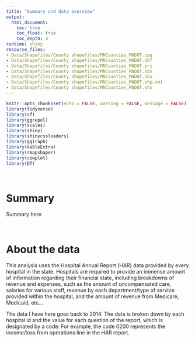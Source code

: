 ```yaml
---
title: "Summary and data overview"
output:
  html_document:
    toc: true
    toc_float: true
    toc_depth: 4
runtime: shiny
resource_files:
- Data/Shapefiles/County shapefiles/MNCounties_MNDOT.cpg
- Data/Shapefiles/County shapefiles/MNCounties_MNDOT.dbf
- Data/Shapefiles/County shapefiles/MNCounties_MNDOT.prj
- Data/Shapefiles/County shapefiles/MNCounties_MNDOT.sbn
- Data/Shapefiles/County shapefiles/MNCounties_MNDOT.sbx
- Data/Shapefiles/County shapefiles/MNCounties_MNDOT.shp.xml
- Data/Shapefiles/County shapefiles/MNCounties_MNDOT.shx
---
```


```r
knitr::opts_chunk$set(echo = FALSE, warning = FALSE, message = FALSE)
library(tidyverse)
library(sf)
library(ggrepel)
library(scales)
library(shiny)
library(shinycssloaders)
library(ggiraph)
library(kableExtra)
library(rmapshaper)
library(cowplot)
library(DT)
```

<br>

# Summary

Summary here

<br>

# About the data

This analysis uses the Hospital Annual Report (HAR) data provided by every hospital in the state. Hospitals are required to provide an immense amount of information regarding their financial state, including breakdowns of revenue and expenses, such as the amount of uncompensated care, salaries for various staff, revenue by each department/type of service provided within the hospital, and the amount of revenue from Medicare, Medicaid, etc...

The data I have here goes back to 2014. The data is broken down by each hospital id and the value for each question of the report, which is designated by a code. For example, the code 0200 represents the income/loss from operations line in the HAR report.

<br>
